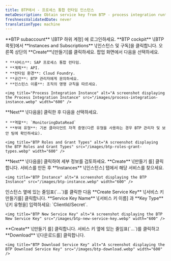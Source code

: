 ```yaml
---
title: BTP에서 - 프로세스 통합 런타임 인스턴스
metaDescription: Obtain service key from BTP - process integration runtime instance
freshnessValidatedDate: never
translationType: machine
---
```


<Steps>
  <Step>
    **BTP subaccount** \[BTP 하위 계정] 에 로그인하세요.
  </Step>

  <Step>
    **BTP cockpit** \[BTP 콕핏]에서 **Instances and Subscriptions** \[인스턴스 및 구독]을 클릭합니다.
  </Step>

  <Step>
    오른쪽 상단의 **Create**\[만들기]를 클릭하세요.
  </Step>

  <Step>
    팝업 화면에서 다음을 선택하세요.

    * **서비스**: SAP 프로세스 통합 런타임.
    * **계획**: API.
    * **런타임 환경**: Cloud Foundry.
    * **공간**: BTP 관리자에게 문의하세요.
    * **인스턴스 이름**: 조직의 명명 규칙을 따르세요.

    <img title="Process Integration Instance" alt="A screenshot displaying the Process Integration Instance" src="/images/process-integration-instance.webp" width="600" />
  </Step>

  <Step>
    **Next** \[다음을] 클릭한 후 다음을 선택하세요.

    * **역할**: `MonitoringDataRead`
    * **부여 유형**: 기본 클라이언트 자격 증명(다른 유형을 사용하는 경우 BTP 관리자 및 보안 팀에 확인하세요).

    <img title="BTP Roles and Grant Types" alt="A screenshot displaying the BTP Roles and Grant Types" src="/images/btp-roles-grant-types.webp" width="600" />
  </Step>

  <Step>
    **Next** \[다음을] 클릭하여 세부 정보를 검토하세요.
  </Step>

  <Step>
    **Create** \[만들기 를] 클릭합니다.
  </Step>

  <Step>
    서비스를 만든 후 **Instances** \[인스턴스] 탭에서 해당 서비스를 찾으세요.

    <img title="BTP Instance" alt="A screenshot displaying the BTP Instance" src="/images/btp-instance.webp" width="600" />
  </Step>

  <Step>
    인스턴스 옆에 있는 줄임표(`...`)를 클릭한 다음 **Create Service Key** \[서비스 키 만들기를] 클릭합니다.
  </Step>

  <Step>
    **Service Key Name** \[서비스 키 이름] 과 **Key Type** \[키 유형을] 입력하세요: `ClientId/Secret`.

    <img title="BTP New Service Key" alt="A screenshot displaying the BTP New Service Key" src="/images/btp-new-service-key.webp" width="600" />
  </Step>

  <Step>
    **Create** \[만들기 를] 클릭합니다.
  </Step>

  <Step>
    서비스 키 옆에 있는 줄임표(`...`)를 클릭하고 **Download** \[다운로드를] 클릭합니다.

    <img title="BTP Download Service Key" alt="A screenshot displaying the BTP Download Service Key" src="/images/btp-download.webp" width="600" />
  </Step>
</Steps>